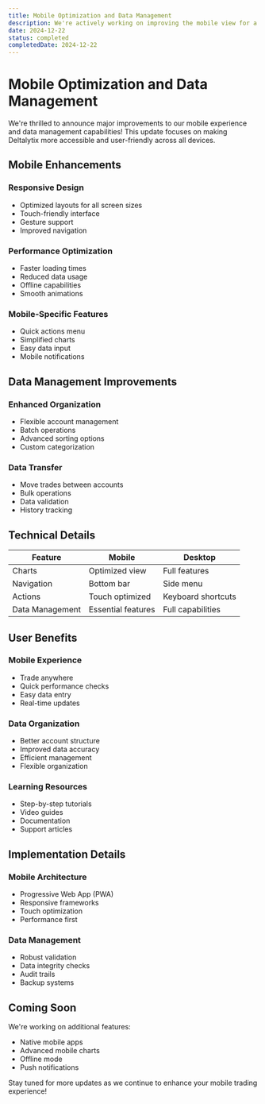 ```yaml
---
title: Mobile Optimization and Data Management
description: We're actively working on improving the mobile view for a seamless experience across devices. Additionally, we're enhancing imported data management with features like sorting and the ability to move trades to separate accounts. To assist users, we're also creating comprehensive import tutorials.
date: 2024-12-22
status: completed
completedDate: 2024-12-22
---
```


# Mobile Optimization and Data Management

We're thrilled to announce major improvements to our mobile experience and data management capabilities! This update focuses on making Deltalytix more accessible and user-friendly across all devices.

## Mobile Enhancements

### Responsive Design
- Optimized layouts for all screen sizes
- Touch-friendly interface
- Gesture support
- Improved navigation

### Performance Optimization
- Faster loading times
- Reduced data usage
- Offline capabilities
- Smooth animations

### Mobile-Specific Features
- Quick actions menu
- Simplified charts
- Easy data input
- Mobile notifications

## Data Management Improvements

### Enhanced Organization
- Flexible account management
- Batch operations
- Advanced sorting options
- Custom categorization

### Data Transfer
- Move trades between accounts
- Bulk operations
- Data validation
- History tracking

## Technical Details

| Feature | Mobile | Desktop |
|---------|---------|----------|
| Charts | Optimized view | Full features |
| Navigation | Bottom bar | Side menu |
| Actions | Touch optimized | Keyboard shortcuts |
| Data Management | Essential features | Full capabilities |

## User Benefits

### Mobile Experience
- Trade anywhere
- Quick performance checks
- Easy data entry
- Real-time updates

### Data Organization
- Better account structure
- Improved data accuracy
- Efficient management
- Flexible organization

### Learning Resources
- Step-by-step tutorials
- Video guides
- Documentation
- Support articles

## Implementation Details

### Mobile Architecture
- Progressive Web App (PWA)
- Responsive frameworks
- Touch optimization
- Performance first

### Data Management
- Robust validation
- Data integrity checks
- Audit trails
- Backup systems

## Coming Soon

We're working on additional features:
- Native mobile apps
- Advanced mobile charts
- Offline mode
- Push notifications

Stay tuned for more updates as we continue to enhance your mobile trading experience! 